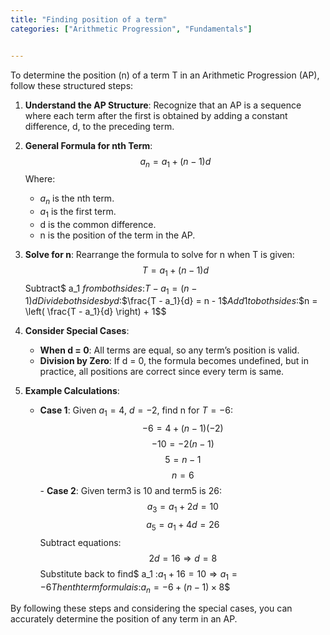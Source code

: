 ```yaml
---
title: "Finding position of a term"
categories: ["Arithmetic Progression", "Fundamentals"]


---
```




To determine the position (n) of a term T in an Arithmetic Progression (AP), follow these structured steps:

1. **Understand the AP Structure**: Recognize that an AP is a sequence where each term after the first is obtained by adding a constant difference, d, to the preceding term.

2. **General Formula for nth Term**:
   $$a_n = a_1 + (n - 1)d$$
   Where:
   - $a_n$ is the nth term.
   - $a_1$ is the first term.
   - d is the common difference.
   - n is the position of the term in the AP.

3. **Solve for n**:
   Rearrange the formula to solve for n when T is given:
   $$T = a_1 + (n - 1)d$$Subtract$ a_1 $from both sides:$$T - a_1 = (n - 1)d$$Divide both sides by d:$$\frac{T - a_1}{d} = n - 1$$Add 1 to both sides:$$n = \left( \frac{T - a_1}{d} \right) + 1$$

4. **Consider Special Cases**:
   - **When d = 0**: All terms are equal, so any term's position is valid.
   - **Division by Zero**: If d = 0, the formula becomes undefined, but in practice, all positions are correct since every term is same.

5. **Example Calculations**:
   - **Case 1**: Given $a_1 = 4$, $d = -2$, find n for $T = -6$:
     $$-6 = 4 + (n - 1)(-2)$$$$ -10 = -2(n - 1)$$$$ 5 = n - 1$$$$ n = 6$$- **Case 2**: Given term3 is 10 and term5 is 26:$$a_3 = a_1 + 2d = 10$$$$ a_5 = a_1 + 4d = 26$$Subtract equations:$$2d = 16 \Rightarrow d = 8$$Substitute back to find$ a_1 $:
     $$a_1 + 16 = 10 \Rightarrow a_1 = -6$$The nth term formula is:$$a_n = -6 + (n - 1) \times 8$$

By following these steps and considering the special cases, you can accurately determine the position of any term in an AP.
